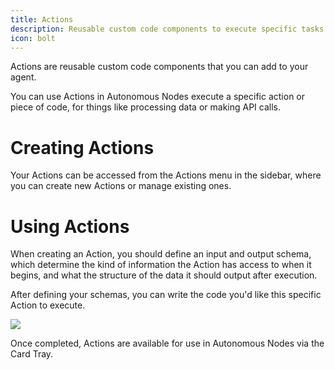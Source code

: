 ```yaml
---
title: Actions
description: Reusable custom code components to execute specific tasks.
icon: bolt
---
```



Actions are reusable custom code components that you can add to your agent.

You can use Actions in Autonomous Nodes execute a specific action or piece of code, for things like processing data or making API calls.

# Creating Actions

Your Actions can be accessed from the Actions menu in the sidebar, where you can create new Actions or manage existing ones.

# Using Actions

When creating an Action, you should define an input and output schema, which determine the kind of information the Action has access to when it begins, and what the structure of the data it should output after execution.

After defining your schemas, you can write the code you'd like this specific Action to execute.

<img src="./assets/action-demo.png" />

Once completed, Actions are available for use in Autonomous Nodes via the Card Tray.
